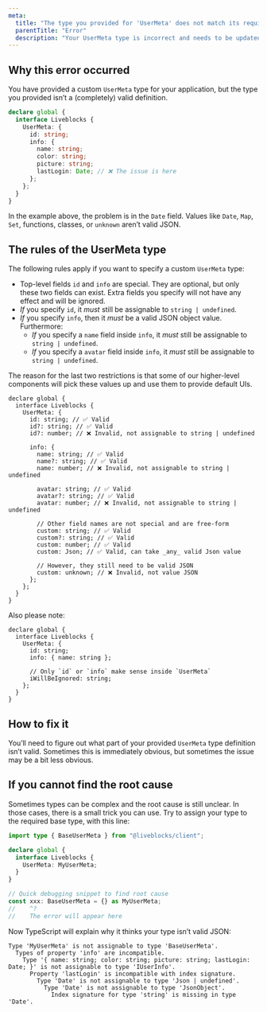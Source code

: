 ```yaml
---
meta:
  title: "The type you provided for 'UserMeta' does not match its requirements"
  parentTitle: "Error"
  description: "Your UserMeta type is incorrect and needs to be updated"
---
```


## Why this error occurred

You have provided a custom `UserMeta` type for your application, but the type
you provided isn’t a (completely) valid definition.

```ts highlight="4-10"
declare global {
  interface Liveblocks {
    UserMeta: {
      id: string;
      info: {
        name: string;
        color: string;
        picture: string;
        lastLogin: Date; // ❌ The issue is here
      };
    };
  }
}
```

In the example above, the problem is in the `Date` field. Values like `Date`,
`Map`, `Set`, functions, classes, or `unknown` aren’t valid JSON.

## The rules of the UserMeta type

The following rules apply if you want to specify a custom `UserMeta` type:

- Top-level fields `id` and `info` are special. They are optional, but only
  these two fields can exist. Extra fields you specify will not have any effect
  and will be ignored.
- _If_ you specify `id`, it _must_ still be assignable to `string | undefined`.
- _If_ you specify `info`, then it _must_ be a valid JSON object value.
  Furthermore:
  - _If_ you specify a `name` field inside `info`, it _must_ still be assignable
    to `string | undefined`.
  - _If_ you specify a `avatar` field inside `info`, it _must_ still be
    assignable to `string | undefined`.

The reason for the last two restrictions is that some of our higher-level
components will pick these values up and use them to provide default UIs.

```tsx
declare global {
  interface Liveblocks {
    UserMeta: {
      id: string; // ✅ Valid
      id?: string; // ✅ Valid
      id?: number; // ❌ Invalid, not assignable to string | undefined

      info: {
        name: string; // ✅ Valid
        name?: string; // ✅ Valid
        name: number; // ❌ Invalid, not assignable to string | undefined

        avatar: string; // ✅ Valid
        avatar?: string; // ✅ Valid
        avatar: number; // ❌ Invalid, not assignable to string | undefined

        // Other field names are not special and are free-form
        custom: string; // ✅ Valid
        custom?: string; // ✅ Valid
        custom: number; // ✅ Valid
        custom: Json; // ✅ Valid, can take _any_ valid Json value

        // However, they still need to be valid JSON
        custom: unknown; // ❌ Invalid, not value JSON
      };
    };
  }
}
```

Also please note:

```tsx
declare global {
  interface Liveblocks {
    UserMeta: {
      id: string;
      info: { name: string };

      // Only `id` or `info` make sense inside `UserMeta`
      iWillBeIgnored: string;
    };
  }
}
```

## How to fix it

You’ll need to figure out what part of your provided `UserMeta` type definition
isn’t valid. Sometimes this is immediately obvious, but sometimes the issue may
be a bit less obvious.

## If you cannot find the root cause

Sometimes types can be complex and the root cause is still unclear. In those
cases, there is a small trick you can use. Try to assign your type to the
required base type, with this line:

```ts highlight="9-10"
import type { BaseUserMeta } from "@liveblocks/client";

declare global {
  interface Liveblocks {
    UserMeta: MyUserMeta;
  }
}

// Quick debugging snippet to find root cause
const xxx: BaseUserMeta = {} as MyUserMeta;
//    ^?
//    The error will appear here
```

Now TypeScript will explain why it thinks your type isn’t valid JSON:

```error showLineNumbers={false}
Type 'MyUserMeta' is not assignable to type 'BaseUserMeta'.
  Types of property 'info' are incompatible.
    Type '{ name: string; color: string; picture: string; lastLogin: Date; }' is not assignable to type 'IUserInfo'.
      Property 'lastLogin' is incompatible with index signature.
        Type 'Date' is not assignable to type 'Json | undefined'.
          Type 'Date' is not assignable to type 'JsonObject'.
            Index signature for type 'string' is missing in type 'Date'.
```
